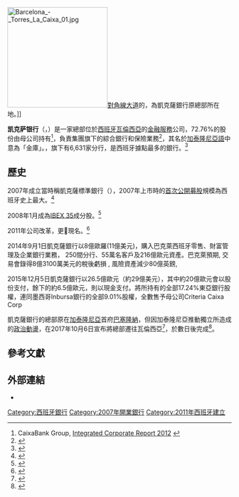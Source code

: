 {{Infobox company
| name  = 凱克薩銀行公司<br /><small>{{lang|ca|CaixaBank, S.A.}}</small>
| logo  =  [[File:Caixabank.png|220px]]
| type  =  {{link-en|S.A. (公司)|S.A. (corporation)|股份有限公司}}（{{lang|ca|Societat anònima}}）
| traded_as  = {{BMAD|ES0140609019|CABK}}
| foundation  =  2011
| location  = {{ESP}}[[瓦倫西亞|瓦倫西亞]]
| key_people  =  Isidre Fainé Casas <small>（董事長）</small>, Juan María Nin <small>（CEO）</small>
| industry  =  [[金融服務|金融服務]]
| products  =  [[綜合銀行|綜合銀行]]、[[保險|保險]]、投資
| net_income  =  €4.58 億<small>（2011）</small>
| assets  =  €3.42675 億<small>（2011）</small>
| num_employees  =  32,347 <small>（2011）</small><ref name="AR2011">{{cite web |url=http://www.caixabank.com/deployedfiles/caixabank/Estaticos/PDFs/Info_corporativa/integrated_corporate_report.pdf |title=Annual Report 2011 |accessdate=21 April 2012 |publisher=CaixaBank |format=PDF |archive-date=2013-12-26 |archive-url=https://web.archive.org/web/20131226002647/http://www.caixabank.com/deployedfiles/caixabank/Estaticos/PDFs/Info_corporativa/integrated_corporate_report.pdf |dead-url=no }}</ref>
| homepage  =  {{url|https://www.caixabank.com}}
| intl  =  yes
}}
[[File:Barcelona_-_Torres_La_Caixa_01.jpg|225px]][[對角線大道|對角線大道]]的{{link-es|凱克薩塔|Torres La Caixa}}，為凱克薩銀行原總部所在地。]]

'''凯克萨银行'''（{{lang|ca|'''CaixaBank'''}}，{{IPA-ca|ˌkaʃəˈbaŋ}}）是一家總部位於[[西班牙|西班牙]][[瓦倫西亞|瓦倫西亞]]的[[金融服務|金融服務]]公司，72.76%的股份由母公司{{link-ca|凱克薩集團|La Caixa}}持有<ref>CaixaBank Group, [http://multimedia.lacaixa.es/lacaixa/ondemand/criteria/informeanual/2012/informes/ia_en/pages/memoria.pdf Integrated Corporate Report 2012] {{Wayback|url=http://multimedia.lacaixa.es/lacaixa/ondemand/criteria/informeanual/2012/informes/ia_en/pages/memoria.pdf |date=20190516000627 }}</ref>，負責集團旗下的綜合銀行和保險業務<ref>{{cite news|url=http://www.elpais.com/articulo/economia/Faine/releva/hoy/Fornesa/cupula/Criteria/elpepueco/20090507elpepieco_5/Tes|title=Fainé releva hoy a Fornesa en la cúpula de Criteria|date=7 May 2009|work=[[El_País|El País]]|language=es|accessdate=2009-05-12|archive-date=2022-05-04|archive-url=https://web.archive.org/web/20220504162140/https://elpais.com/diario/2009/05/07/economia/1241647205_850215.html}}</ref>，其名於[[加泰隆尼亞語|加泰隆尼亞語]]中意為「金庫」。{{as of|2013|01|10}}，旗下有6,631家分行，是西班牙據點最多的銀行。<ref>{{cite web |url=http://www.businessweek.com/news/2013-01-09/spain-s-shrinking-bank-network-leaves-caixabank-top-heavy#p1 |title=Spain's Shrinking Bank Network Leaves CaixaBank Top-Heavy |last1=Penly |first1=Charles |date=2013-01-10 |website=http://www.Businessweek.com |publisher=BusinessWeek |accessdate=21 October 2013 |archive-date=2013-01-20 |archive-url=https://web.archive.org/web/20130120154025/http://www.businessweek.com/news/2013-01-09/spain-s-shrinking-bank-network-leaves-caixabank-top-heavy#p1 |dead-url=no }}</ref>

==歷史==
2007年成立當時稱凱克薩標準銀行（{{lang|ca|Criteria CaixaCorp}}），2007年上市時的[[首次公開募股|首次公開募股]]規模為西班牙史上最大。<ref>{{cite web|title=A new conquistador|url=http://www.economist.com/finance/displaystory.cfm?story_id=9953349|work=[[The_Economist|The Economist]]|date=11 October 2007|accessdate=2008-12-31|archive-date=2008-11-12|archive-url=https://web.archive.org/web/20081112043029/http://www.economist.com/finance/displaystory.cfm?story_id=9953349|dead-url=no}}</ref>

2008年1月成為[[IBEX_35|IBEX 35]]成分股。<ref>{{cite web
 |date        = 29 January 2008
 |accessdate  = 2008-01-29
 |title       = Notice from the Technical Advisory Committee of the IBEX Indices concerning Aguas de Barcelona, S.A. and Altadis, S.A.
 |url         = http://www.sbolsas.com/ing/ficheros/documentos/comiteasesor/AC02-08en.pdf
 |publisher   = [[Bolsas_y_Mercados_Españoles|Sociedad de Bolsas]]
 |deadurl     = yes
 |archiveurl  = https://web.archive.org/web/20110716012304/http://www.sbolsas.com/ing/ficheros/documentos/comiteasesor/AC02-08en.pdf
 |archivedate = 2011-07-16
}}</ref>

2011年公司改革，更現名。<ref>{{cite news|last=Mallet|first=Victor|title=Caixabank to float as part of wider revamp|url=http://www.ft.com/cms/s/0/328157a8-7ccf-11e0-994d-00144feabdc0.html#axzz1bWNeoUAK|accessdate=22 October 2011|newspaper=[[Financial_Times|Financial Times]]|date=12 May 2011|archive-date=2012-04-28|archive-url=https://web.archive.org/web/20120428154109/http://www.ft.com/cms/s/0/328157a8-7ccf-11e0-994d-00144feabdc0.html#axzz1bWNeoUAK|dead-url=no}}</ref>

2014年9月1日凱克薩銀行以8億歐羅(11億美元)，購入巴克萊西班牙零售、財富管理及企業銀行業務， 250間分行、55萬名客戶及216億歐元資產。巴克萊預期, 交易會錄得8億3100萬美元的稅後虧損 , 風險資產減少80億英鎊,

2015年12月5日凱克薩銀行以26.5億歐元（約29億美元），其中約20億歐元會以股份支付，餘下的約6.5億歐元，則以現金支付。將所持有的全部17.24%東亞銀行股權，連同墨西哥Inbursa銀行的全部9.01%股權，全數售予母公司Criteria Caixa Corp

凱克薩銀行的總部原在[[加泰隆尼亞|加泰隆尼亞]]首府[[巴塞隆納|巴塞隆納]]，但因加泰隆尼亞推動獨立所造成的[[2017年西班牙憲政危機|政治動盪]]，在2017年10月6日宣布將總部遷往瓦倫西亞<ref>{{Cite news|url=http://www.theguardian.com/world/2017/oct/06/catalonia-business-independence-spanish-government|title=CaixaBank: Spain's third largest bank joins exodus from Catalonia|last=Burgen|first=Stephen|date=2017-10-06|work=The Guardian|access-date=2017-10-06|language=en-GB|issn=0261-3077|archive-date=2017-10-06|archive-url=https://web.archive.org/web/20171006085506/https://www.theguardian.com/world/2017/oct/06/catalonia-business-independence-spanish-government|dead-url=no}}</ref>，於數日後完成<ref>{{Cite news|url=http://www.abc.es/economia/abci-caixabank-y-sabadell-tambien-trasladan-sede-fiscal-comunidad-valenciana-201710101749_noticia.html|date=10 October 2017|work=ABC|accessdate=2017-10-10|title=存档副本|archive-date=2017-10-10|archive-url=https://web.archive.org/web/20171010193606/http://www.abc.es/economia/abci-caixabank-y-sabadell-tambien-trasladan-sede-fiscal-comunidad-valenciana-201710101749_noticia.html|dead-url=no}}</ref>。

==參考文獻==
{{Reflist}}

==外部連結==
* {{official website|http://www.caixabank.com/index_en.html}}

{{IBEX-35 companies}}

[[Category:西班牙銀行|Category:西班牙銀行]]
[[Category:2007年開業銀行|Category:2007年開業銀行]]
[[Category:2011年西班牙建立|Category:2011年西班牙建立]]